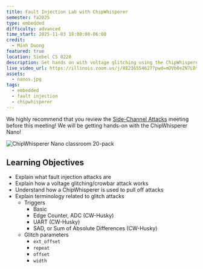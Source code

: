```yaml
---
title: Fault Injection Lab with ChipWhisperer
semester: fa2025
type: embedded
difficulty: advanced
time_start: 2025-11-03 18:00:00-06:00
credit:
  - Minh Duong
featured: true
location: Siebel CS 0220
description: Get hands on with voltage glitching using the ChipWhisperer Nano!
live_video_url: https://illinois.zoom.us/j/88236554627?pwd=mDVb0eZN7LDtxUzwEnR9EbwcwKUTou.1
assets:
  - nanos.jpg
tags:
  - embedded
  - fault injection
  - chipwhisperer
---
```

We highly recommend that you review the [Side-Channel Attacks](/meetings/embedded/2025-10-27/) meeting before this meeting! We will be getting hands-on with the ChipWhisperer Nano!

![ChipWhisperer Nano classroom 20-pack](./nanos.jpg)

## Learning Objectives
- Explain what fault injection attacks are
- Explain how a voltage glitching/crowbar attack works
- Understand how a ChipWhisperer is used to pull off attacks
- Explain terminology related to glitch attacks
  - Triggers
    - Basic
    - Edge Counter, ADC (CW-Husky)
    - UART (CW-Husky)
    - SAD, or Sum of Absolute Differences (CW-Husky)
  - Glitch parameters
    - `ext_offset`
    - `repeat`
    - `offset`
    - `width`
